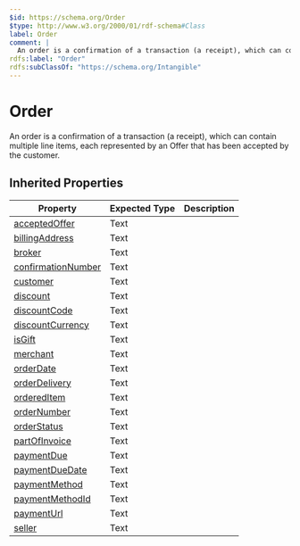 ```yaml
---
$id: https://schema.org/Order
$type: http://www.w3.org/2000/01/rdf-schema#Class
label: Order
comment: |
  An order is a confirmation of a transaction (a receipt), which can contain multiple line items, each represented by an Offer that has been accepted by the customer.
rdfs:label: "Order"
rdfs:subClassOf: "https://schema.org/Intangible"
---
```


# Order

An order is a confirmation of a transaction (a receipt), which can contain multiple line items, each represented by an Offer that has been accepted by the customer.

## Inherited Properties

| Property | Expected Type | Description |
| --- | --- | --- |
| [acceptedOffer](https://schema.org/acceptedOffer) | Text |  |
| [billingAddress](https://schema.org/billingAddress) | Text |  |
| [broker](https://schema.org/broker) | Text |  |
| [confirmationNumber](https://schema.org/confirmationNumber) | Text |  |
| [customer](https://schema.org/customer) | Text |  |
| [discount](https://schema.org/discount) | Text |  |
| [discountCode](https://schema.org/discountCode) | Text |  |
| [discountCurrency](https://schema.org/discountCurrency) | Text |  |
| [isGift](https://schema.org/isGift) | Text |  |
| [merchant](https://schema.org/merchant) | Text |  |
| [orderDate](https://schema.org/orderDate) | Text |  |
| [orderDelivery](https://schema.org/orderDelivery) | Text |  |
| [orderedItem](https://schema.org/orderedItem) | Text |  |
| [orderNumber](https://schema.org/orderNumber) | Text |  |
| [orderStatus](https://schema.org/orderStatus) | Text |  |
| [partOfInvoice](https://schema.org/partOfInvoice) | Text |  |
| [paymentDue](https://schema.org/paymentDue) | Text |  |
| [paymentDueDate](https://schema.org/paymentDueDate) | Text |  |
| [paymentMethod](https://schema.org/paymentMethod) | Text |  |
| [paymentMethodId](https://schema.org/paymentMethodId) | Text |  |
| [paymentUrl](https://schema.org/paymentUrl) | Text |  |
| [seller](https://schema.org/seller) | Text |  |
